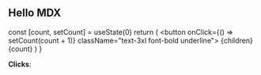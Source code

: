 
## Hello MDX
 
 
  const [count, setCount] = useState(0)
  return (
    <button onClick={() => setCount(count + 1)} className="text-3xl font-bold underline">
      {children}
      {count}
    </button>
  )
}
 
<Counter>**Clicks**: </Counter>